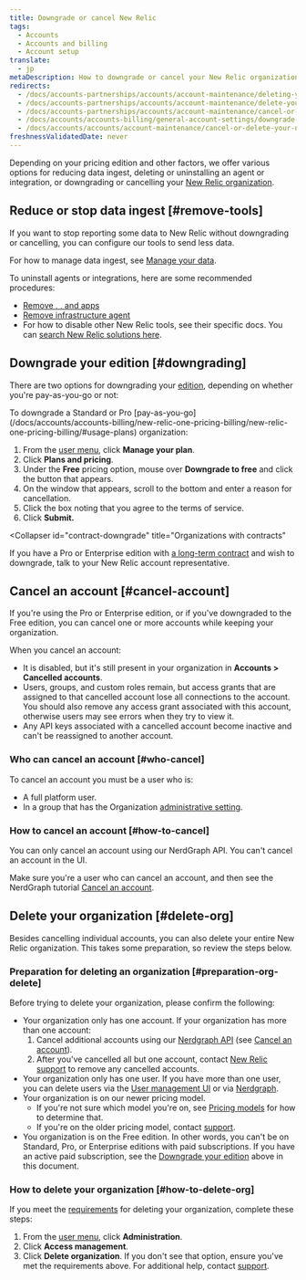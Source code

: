 ```yaml
---
title: Downgrade or cancel New Relic 
tags:
  - Accounts
  - Accounts and billing
  - Account setup
translate:
  - jp
metaDescription: How to downgrade or cancel your New Relic organization.
redirects:
  - /docs/accounts-partnerships/accounts/account-maintenance/deleting-your-new-relic-account
  - /docs/accounts-partnerships/accounts/account-maintenance/delete-your-new-relic-account
  - /docs/accounts-partnerships/accounts/account-maintenance/cancel-or-delete-your-new-relic-account
  - /docs/accounts/accounts-billing/general-account-settings/downgrade-cancel-account
  - /docs/accounts/accounts/account-maintenance/cancel-or-delete-your-new-relic-account
freshnessValidatedDate: never
---
```


Depending on your pricing edition and other factors, we offer various options for reducing data ingest, deleting or uninstalling an agent or integration, or downgrading or cancelling your [New Relic organization](/docs/accounts/accounts-billing/new-relic-one-pricing-users/new-relic-account-structure).

## Reduce or stop data ingest [#remove-tools]

If you want to stop reporting some data to New Relic without downgrading or cancelling, you can configure our tools to send less data. 

For how to manage data ingest, see [Manage your data](/docs/telemetry-data-platform/get-data-new-relic/manage-data/manage-your-data).

To uninstall agents or integrations, here are some recommended procedures:

* [Remove <InlinePopover type="apm" />, <InlinePopover type="browser" />, and <InlinePopover type="mobile" /> apps](/docs/apm/new-relic-apm/maintenance/remove-applications-new-relic/)
* [Remove infrastructure agent](/docs/infrastructure/install-infrastructure-agent/update-or-uninstall/uninstall-infrastructure-agent/)
* For how to disable other New Relic tools, see their specific docs. You can [search New Relic solutions here](https://newrelic.com/instant-observability/).

## Downgrade your edition [#downgrading]

There are two options for downgrading your [edition](/docs/accounts/accounts-billing/new-relic-one-pricing-billing/new-relic-one-pricing-billing/#editions), depending on whether you're pay-as-you-go or not: 

<CollapserGroup>
  <Collapser
    id="payg-downgrade"
    title="Pay-as-you-go organizations"
  >
To downgrade a Standard or Pro [pay-as-you-go](/docs/accounts/accounts-billing/new-relic-one-pricing-billing/new-relic-one-pricing-billing/#usage-plans) organization: 

1. From the [user menu](/docs/accounts/accounts-billing/general-account-settings/intro-account-settings), click <DNT>**Manage your plan**</DNT>. 
2. Click <DNT>**Plans and pricing**</DNT>. 
3. Under the <DNT>**Free**</DNT> pricing option, mouse over <DNT>**Downgrade to free**</DNT> and click the button that appears.
4. On the window that appears, scroll to the bottom and enter a reason for cancellation. 
5. Click the box noting that you agree to the terms of service. 
6. Click <DNT>**Submit.**</DNT>
  </Collapser>

  <Collapser
    id="contract-downgrade"
    title="Organizations with contracts"
  >
If you have a Pro or Enterprise edition with [a long-term contract](/docs/accounts/accounts-billing/new-relic-one-pricing-billing/new-relic-one-pricing-billing/#usage-plans) and wish to downgrade, talk to your New Relic account representative. 
  </Collapser>
</CollapserGroup>

## Cancel an account [#cancel-account]

If you're using the Pro or Enterprise edition, or if you've downgraded to the Free edition, you can cancel one or more accounts while keeping your organization.

When you cancel an account:

* It is disabled, but it's still present in your organization in **Accounts > Cancelled accounts**.
* Users, groups, and custom roles remain, but access grants that are assigned to that cancelled account lose all connections to the account. You should also remove any access grant associated with this account, otherwise users may see errors when they try to view it.
* Any API keys associated with a cancelled account become inactive and can't be reassigned to another account. 

### Who can cancel an account [#who-cancel]

To cancel an account you must be a user who is:

* A full platform user.
* In a group that has the Organization [administrative setting](/docs/accounts/accounts-billing/new-relic-one-user-management/user-management-concepts/#admin-settings).

### How to cancel an account [#how-to-cancel]

You can only cancel an account using our NerdGraph API. You can't cancel an account in the UI.

Make sure you're a user who can cancel an account, and then see the NerdGraph tutorial [Cancel an account](/docs/apis/nerdgraph/examples/manage-accounts-nerdgraph).

## Delete your organization [#delete-org]

Besides cancelling individual accounts, you can also delete your entire New Relic organization. This takes some preparation, so review the steps below. 

### Preparation for deleting an organization [#preparation-org-delete]

Before trying to delete your organization, please confirm the following: 

* Your organization only has one account. If your organization has more than one account:
  1. Cancel additional accounts using our [Nerdgraph API](/docs/apis/nerdgraph/examples/manage-accounts-nerdgraph) (see [Cancel an account](#cancel-account)). 
  2. After you've cancelled all but one account, contact [New Relic support](/docs/using-new-relic/welcome-new-relic/get-started/find-help-use-support-portal) to remove any cancelled accounts.
* Your organization only has one user. If you have more than one user, you can delete users via the [User management UI](/docs/accounts/accounts-billing/new-relic-one-user-management/user-management-ui-and-tasks/#delete-users) or via [Nerdgraph](/docs/apis/nerdgraph/examples/nerdgraph-manage-users/#delete-users).
* Your organization is on our newer pricing model. 
    * If you're not sure which model you're on, see [Pricing models](/docs/accounts/original-accounts-billing/original-product-based-pricing/overview-pricing-models/#determine-pricing) for how to determine that. 
    * If you're on the older pricing model, contact [support](/docs/using-new-relic/welcome-new-relic/get-started/find-help-use-support-portal).
* You organization is on the Free edition. In other words, you can't be on Standard, Pro, or Enterprise editions with paid subscriptions. If you have an active paid subscription, see the [Downgrade your edition](#downgrading) above in this document.

### How to delete your organization [#how-to-delete-org]

If you meet the [requirements](#delete-org) for deleting your organization, complete these steps:

1. From the [user menu](/docs/accounts/accounts-billing/general-account-settings/intro-account-settings), click <DNT>**Administration**</DNT>.
2. Click <DNT>**Access management**</DNT>.
3. Click <DNT>**Delete organization**</DNT>. If you don't see that option, ensure you've met the requirements above. For additional help, contact [support](/docs/using-new-relic/welcome-new-relic/get-started/find-help-use-support-portal).

